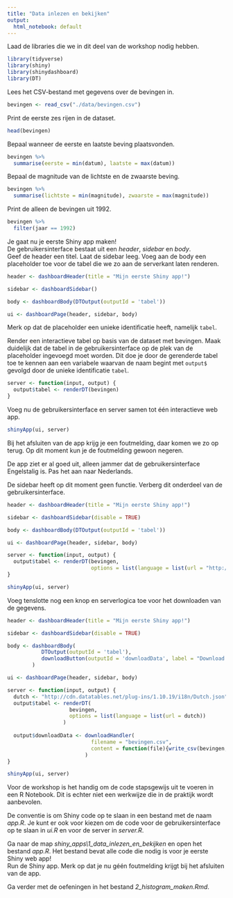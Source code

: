 ```yaml
---
title: "Data inlezen en bekijken"
output:
  html_notebook: default
---
```


Laad de libraries die we in dit deel van de workshop nodig hebben.

```r
library(tidyverse)
library(shiny)
library(shinydashboard)
library(DT)
```

Lees het CSV-bestand met gegevens over de bevingen in.

```r
bevingen <- read_csv("./data/bevingen.csv")
```

Print de eerste zes rijen in de dataset.

```r
head(bevingen)
```

Bepaal wanneer de eerste en laatste beving plaatsvonden.

```r
bevingen %>%
  summarise(eerste = min(datum), laatste = max(datum))
```

Bepaal de magnitude van de lichtste en de zwaarste beving.

```r
bevingen %>%
  summarise(lichtste = min(magnitude), zwaarste = max(magnitude))
```

Print de alleen de bevingen uit 1992.  

```r
bevingen %>%
  filter(jaar == 1992) 
```

Je gaat nu je eerste Shiny app maken!    
De gebruikersinterface bestaat uit een *header*, *sidebar* en *body*.    
Geef de header een titel. Laat de sidebar leeg. Voeg aan de body een placeholder toe voor de tabel die we zo aan de serverkant laten renderen.

```r
header <- dashboardHeader(title = "Mijn eerste Shiny app!")

sidebar <- dashboardSidebar()

body <- dashboardBody(DTOutput(outputId = 'tabel'))

ui <- dashboardPage(header, sidebar, body)
```

Merk op dat de placeholder een unieke identificatie heeft, namelijk `tabel`.   

Render een interactieve tabel op basis van de dataset met bevingen. Maak duidelijk dat de tabel in de gebruikersinterface op de plek van de placeholder ingevoegd moet worden. Dit doe je door de gerenderde tabel toe te kennen aan een variabele waarvan de naam begint met `output$` gevolgd door de unieke identificatie `tabel`.

```r
server <- function(input, output) {
  output$tabel <- renderDT(bevingen)
}
```

Voeg nu de gebruikersinterface en server samen tot één interactieve web app.

```r
shinyApp(ui, server)
```

Bij het afsluiten van de app krijg je een foutmelding, daar komen we zo op terug. Op dit moment kun je de foutmelding gewoon negeren.    

De app ziet er al goed uit, alleen jammer dat de gebruikersinterface Engelstalig is. Pas het aan naar Nederlands.

De sidebar heeft op dit moment geen functie. Verberg dit onderdeel van de gebruikersinterface.

```r
header <- dashboardHeader(title = "Mijn eerste Shiny app!")

sidebar <- dashboardSidebar(disable = TRUE)

body <- dashboardBody(DTOutput(outputId = 'tabel'))

ui <- dashboardPage(header, sidebar, body)

server <- function(input, output) {
  output$tabel <- renderDT(bevingen, 
                           options = list(language = list(url = "http://cdn.datatables.net/plug-ins/1.10.19/i18n/Dutch.json")))
}

shinyApp(ui, server)
```

Voeg tenslotte nog een knop en serverlogica toe voor het downloaden van de gegevens.

```r
header <- dashboardHeader(title = "Mijn eerste Shiny app!")

sidebar <- dashboardSidebar(disable = TRUE)

body <- dashboardBody(
           DTOutput(outputId = 'tabel'), 
           downloadButton(outputId = 'downloadData', label = "Download gegevens")
        )

ui <- dashboardPage(header, sidebar, body)

server <- function(input, output) {
  dutch <- "http://cdn.datatables.net/plug-ins/1.10.19/i18n/Dutch.json"
  output$tabel <- renderDT(
                    bevingen, 
                    options = list(language = list(url = dutch))
                  )
  
  output$downloadData <- downloadHandler(
                           filename = "bevingen.csv", 
                           content = function(file){write_csv(bevingen, file)}
                         ) 
}

shinyApp(ui, server)
```

Voor de workshop is het handig om de code stapsgewijs uit te voeren in een R Notebook. Dit is echter niet een werkwijze die in de praktijk wordt aanbevolen.        

De conventie is om Shiny code op te slaan in een bestand met de naam *app.R*. Je kunt er ook voor kiezen om de code voor de gebruikersinterface op te slaan in *ui.R* en voor de server in *server.R*.    

Ga naar de map *shiny_apps\1_data_inlezen_en_bekijken* en open het bestand *app.R*. Het bestand bevat alle code die nodig is voor je eerste Shiny web app!       
Run de Shiny app. Merk op dat je nu géén foutmelding krijgt bij het afsluiten van de app.

Ga verder met de oefeningen in het bestand *2_histogram_maken.Rmd*.